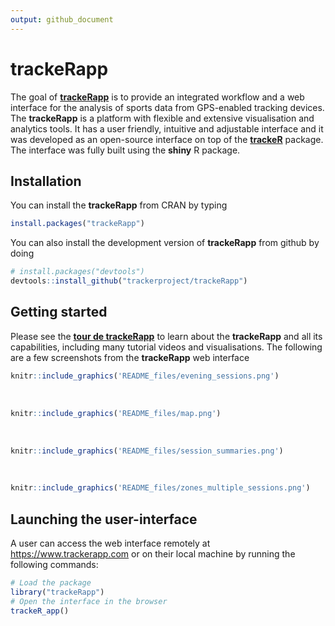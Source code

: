 ```yaml
---
output: github_document
---
```


# trackeRapp

The goal of [**trackeRapp**](https://trackerapp.com) is to provide an
integrated workflow and a web interface for the analysis of sports
data from GPS-enabled tracking devices. The **trackeRapp** is a
platform with flexible and extensive visualisation and analytics
tools. It has a user friendly, intuitive and adjustable interface and
it was developed as an open-source interface on top of the
[**trackeR**](https://github.com/trackerproject/trackeR) package. The
interface was fully built using the **shiny** R package.


## Installation

You can install the **trackeRapp** from CRAN by typing

```r
install.packages("trackeRapp")
```

You can also install the development version of **trackeRapp** from github by doing

```r
# install.packages("devtools")
devtools::install_github("trackerproject/trackeRapp")
```

## Getting started

Please see the [**tour de trackeRapp**](https://trackerproject.github.io/trackeRapp/) to learn about the **trackeRapp** and all its capabilities, including many tutorial videos and visualisations. The following are a few screenshots from the **trackeRapp** web interface

```r
knitr::include_graphics('README_files/evening_sessions.png')
```

<br>

```r
knitr::include_graphics('README_files/map.png')
```

<br>

```r
knitr::include_graphics('README_files/session_summaries.png')
```

<br>

```r
knitr::include_graphics('README_files/zones_multiple_sessions.png')
```

## Launching the user-interface

A user can access the web interface remotely at <https://www.trackerapp.com> or on their local machine by running the following commands:

```r
# Load the package
library("trackeRapp")
# Open the interface in the browser
trackeR_app()
```
